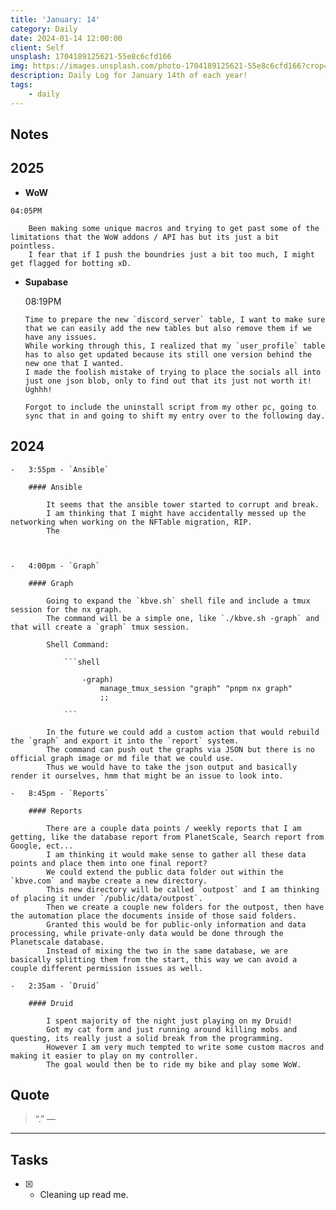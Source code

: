 ```yaml
---
title: 'January: 14'
category: Daily
date: 2024-01-14 12:00:00
client: Self
unsplash: 1704189125621-55e8c6cfd166
img: https://images.unsplash.com/photo-1704189125621-55e8c6cfd166?crop=entropy&cs=srgb&fm=jpg&ixid=MnwzNjM5Nzd8MHwxfHJhbmRvbXx8fHx8fHx8fDE2ODE3NDg2ODY&ixlib=rb-4.0.3&q=85
description: Daily Log for January 14th of each year!
tags:
    - daily
---
```


## Notes

## 2025

-    **WoW**

    04:05PM

        Been making some unique macros and trying to get past some of the limitations that the WoW addons / API has but its just a bit pointless.
        I fear that if I push the boundries just a bit too much, I might get flagged for botting xD.

-   **Supabase**

    08:19PM

        Time to prepare the new `discord_server` table, I want to make sure that we can easily add the new tables but also remove them if we have any issues.
        While working through this, I realized that my `user_profile` table has to also get updated because its still one version behind the new one that I wanted.
        I made the foolish mistake of trying to place the socials all into just one json blob, only to find out that its just not worth it!
        Ughhh!

        Forgot to include the uninstall script from my other pc, going to sync that in and going to shift my entry over to the following day.


## 2024

    -   3:55pm - `Ansible`

        #### Ansible
        
            It seems that the ansible tower started to corrupt and break.
            I am thinking that I might have accidentally messed up the networking when working on the NFTable migration, RIP.
            The 



    -   4:00pm - `Graph`

        #### Graph
        
            Going to expand the `kbve.sh` shell file and include a tmux session for the nx graph.
            The command will be a simple one, like `./kbve.sh -graph` and that will create a `graph` tmux session.
            
            Shell Command:

                ```shell

                    -graph)
                        manage_tmux_session "graph" "pnpm nx graph"
                        ;;

                ```
            
            In the future we could add a custom action that would rebuild the `graph` and export it into the `report` system.
            The command can push out the graphs via JSON but there is no official graph image or md file that we could use.
            Thus we would have to take the json output and basically render it ourselves, hmm that might be an issue to look into.

    -   8:45pm - `Reports`

        #### Reports

            There are a couple data points / weekly reports that I am getting, like the database report from PlanetScale, Search report from Google, ect...
            I am thinking it would make sense to gather all these data points and place them into one final report?
            We could extend the public data folder out within the `kbve.com` and maybe create a new directory.
            This new directory will be called `outpost` and I am thinking of placing it under `/public/data/outpost`.
            Then we create a couple new folders for the outpost, then have the automation place the documents inside of those said folders.
            Granted this would be for public-only information and data processing, while private-only data would be done through the Planetscale database.
            Instead of mixing the two in the same database, we are basically splitting them from the start, this way we can avoid a couple different permission issues as well.

    -   2:35am - `Druid`
        
        #### Druid

            I spent majority of the night just playing on my Druid!
            Got my cat form and just running around killing mobs and questing, its really just a solid break from the programming.
            However I am very much tempted to write some custom macros and making it easier to play on my controller.
            The goal would then be to ride my bike and play some WoW.

## Quote

> “.”
> — <cite></cite>

---

## Tasks

-   [x] -   Cleaning up read me.
            
